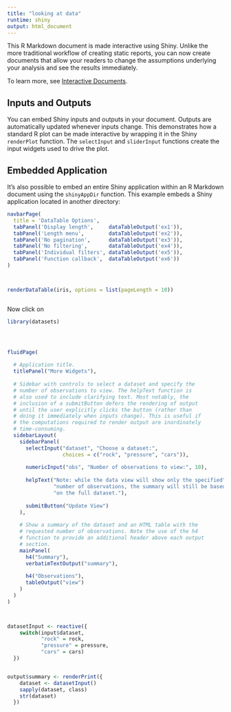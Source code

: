 ```yaml
---
title: "looking at data"
runtime: shiny
output: html_document
---
```


This R Markdown document is made interactive using Shiny. Unlike the more traditional workflow of creating static reports, you can now create documents that allow your readers to change the assumptions underlying your analysis and see the results immediately. 

To learn more, see [Interactive Documents](http://rmarkdown.rstudio.com/authoring_shiny.html).

## Inputs and Outputs

You can embed Shiny inputs and outputs in your document. Outputs are automatically updated whenever inputs change.  This demonstrates how a standard R plot can be made interactive by wrapping it in the Shiny `renderPlot` function. The `selectInput` and `sliderInput` functions create the input widgets used to drive the plot.





## Embedded Application

It's also possible to embed an entire Shiny application within an R Markdown document using the `shinyAppDir` function. This example embeds a Shiny application located in another directory:

```r
navbarPage(
  title = 'DataTable Options',
  tabPanel('Display length',     dataTableOutput('ex1')),
  tabPanel('Length menu',        dataTableOutput('ex2')),
  tabPanel('No pagination',      dataTableOutput('ex3')),
  tabPanel('No filtering',       dataTableOutput('ex4')),
  tabPanel('Individual filters', dataTableOutput('ex5')),
  tabPanel('Function callback',  dataTableOutput('ex6'))
)



renderDataTable(iris, options = list(pageLength = 10))



```

Now click on 


```r

library(datasets)




fluidPage(
  
  # Application title.
  titlePanel("More Widgets"),
  
  # Sidebar with controls to select a dataset and specify the
  # number of observations to view. The helpText function is
  # also used to include clarifying text. Most notably, the
  # inclusion of a submitButton defers the rendering of output
  # until the user explicitly clicks the button (rather than
  # doing it immediately when inputs change). This is useful if
  # the computations required to render output are inordinately
  # time-consuming.
  sidebarLayout(
    sidebarPanel(
      selectInput("dataset", "Choose a dataset:", 
                  choices = c("rock", "pressure", "cars")),
      
      numericInput("obs", "Number of observations to view:", 10),
      
      helpText("Note: while the data view will show only the specified",
               "number of observations, the summary will still be based",
               "on the full dataset."),
      
      submitButton("Update View")
    ),
    
    # Show a summary of the dataset and an HTML table with the
    # requested number of observations. Note the use of the h4
    # function to provide an additional header above each output
    # section.
    mainPanel(
      h4("Summary"),
      verbatimTextOutput("summary"),
      
      h4("Observations"),
      tableOutput("view")
    )
  )
)



datasetInput <- reactive({
    switch(input$dataset,
           "rock" = rock,
           "pressure" = pressure,
           "cars" = cars)
  })


output$summary <- renderPrint({
    dataset <- datasetInput()
    sapply(dataset, class)
    str(dataset)
  })



```




